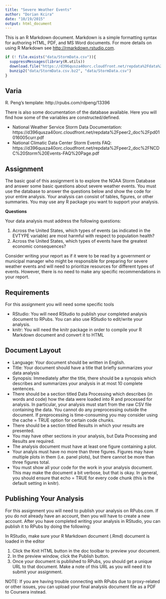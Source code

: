 ```yaml
---
title: "Severe Weather Events"
author: "Dorian Kcira"
date: "10/19/2015"
output: html_document
---
```


This is an R Markdown document. Markdown is a simple formatting syntax for authoring HTML, PDF, and MS Word documents. For more details on using R Markdown see <http://rmarkdown.rstudio.com>.


```r
if (! file.exists("data/StormData.csv")){
  suppressMessages(library(R.utils))
  download.file("https://d396qusza40orc.cloudfront.net/repdata%2Fdata%2FStormData.csv.bz2", "data/StormData.csv.bz2")
  bunzip2("data/StormData.csv.bz2", "data/StormData.csv")
}
```

## Varia

R. Peng's template: http://rpubs.com/rdpeng/13396

There is also some documentation of the database available. Here you will find how some of the variables are constructed/defined.

   * National Weather Service Storm Data Documentation: https://d396qusza40orc.cloudfront.net/repdata%2Fpeer2_doc%2Fpd01016005curr.pdf 
   * National Climatic Data Center Storm Events FAQ: https://d396qusza40orc.cloudfront.net/repdata%2Fpeer2_doc%2FNCDC%20Storm%20Events-FAQ%20Page.pdf

## Assignment
The basic goal of this assignment is to explore the NOAA Storm Database and answer some basic questions about severe weather events. You must use the database to answer the questions below and show the code for your entire analysis. Your analysis can consist of tables, figures, or other summaries. You may use any R package you want to support your analysis.

**Questions**

Your data analysis must address the following questions:

   1. Across the United States, which types of events (as indicated in the EVTYPE variable) are most harmful with respect to population health?
   2. Across the United States, which types of events have the greatest economic consequences?

Consider writing your report as if it were to be read by a government or municipal manager who might be responsible for preparing for severe weather events and will need to prioritize resources for different types of events. However, there is no need to make any specific recommendations in your report.

## Requirements

For this assignment you will need some specific tools

   * RStudio: You will need RStudio to publish your completed analysis document to RPubs. You can also use RStudio to edit/write your analysis.
   * knitr: You will need the knitr package in order to compile your R Markdown document and convert it to HTML

## Document Layout

   * Language: Your document should be written in English.
   * Title: Your document should have a title that briefly summarizes your data analysis
   * Synopsis: Immediately after the title, there should be a synopsis which describes and summarizes your analysis in at most 10 complete sentences.
   * There should be a section titled Data Processing which describes (in words and code) how the data were loaded into R and processed for analysis. In particular, your analysis must start from the raw CSV file containing the data. You cannot do any preprocessing outside the document. If preprocessing is time-consuming you may consider using the cache = TRUE option for certain code chunks.
   * There should be a section titled Results in which your results are presented.
   * You may have other sections in your analysis, but Data Processing and Results are required.
   * The analysis document must have at least one figure containing a plot.
   * Your analyis must have no more than three figures. Figures may have multiple plots in them (i.e. panel plots), but there cannot be more than three figures total.
   * You must show all your code for the work in your analysis document. This may make the document a bit verbose, but that is okay. In general, you should ensure that echo = TRUE for every code chunk (this is the default setting in knitr).

## Publishing Your Analysis

For this assignment you will need to publish your analysis on RPubs.com. If you do not already have an account, then you will have to create a new account. After you have completed writing your analysis in RStudio, you can publish it to RPubs by doing the following:

In RStudio, make sure your R Markdown document (.Rmd) document is loaded in the editor

   1. Click the Knit HTML button in the doc toolbar to preview your document.
   1. In the preview window, click the Publish button.
   1. Once your document is published to RPubs, you should get a unique URL to that document. Make a note of this URL as you will need it to submit your assignment.

NOTE: If you are having trouble connecting with RPubs due to proxy-related or other issues, you can upload your final analysis document file as a PDF to Coursera instead.

